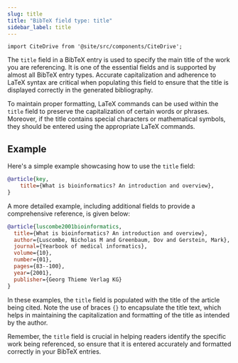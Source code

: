 ```yaml
---
slug: title
title: "BibTeX field type: title"
sidebar_label: title
---
```


```mdx-code-block
import CiteDrive from '@site/src/components/CiteDrive';
```

The `title` field in a BibTeX entry is used to specify the main title of the work you are referencing. It is one of the essential fields and is supported by almost all BibTeX entry types. Accurate capitalization and adherence to LaTeX syntax are critical when populating this field to ensure that the title is displayed correctly in the generated bibliography.

<CiteDrive />

To maintain proper formatting, LaTeX commands can be used within the `title` field to preserve the capitalization of certain words or phrases. Moreover, if the title contains special characters or mathematical symbols, they should be entered using the appropriate LaTeX commands.

## Example

Here's a simple example showcasing how to use the `title` field:

```bibtex
@article{key,
    title={What is bioinformatics? An introduction and overview},
}
```

A more detailed example, including additional fields to provide a comprehensive reference, is given below:

```bibtex
@article{luscombe2001bioinformatics,
  title={What is bioinformatics? An introduction and overview},
  author={Luscombe, Nicholas M and Greenbaum, Dov and Gerstein, Mark},
  journal={Yearbook of medical informatics},
  volume={10},
  number={01},
  pages={83--100},
  year={2001},
  publisher={Georg Thieme Verlag KG}
}
```

In these examples, the `title` field is populated with the title of the article being cited. Note the use of braces `{}` to encapsulate the title text, which helps in maintaining the capitalization and formatting of the title as intended by the author.

Remember, the `title` field is crucial in helping readers identify the specific work being referenced, so ensure that it is entered accurately and formatted correctly in your BibTeX entries.